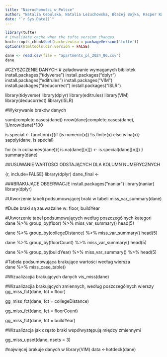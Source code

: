 ```yaml
---
title: "Nieruchomości w Polsce"
author: "Natalia Cebulska, Natalia Leżuchowska, Błażej Bojka, Kacper Karnath"
date: "`r Sys.Date()`"
---
```


```r
library(tufte)
# invalidate cache when the tufte version changes
knitr::opts_chunk$set(cache.extra = packageVersion('tufte'))
options(htmltools.dir.version = FALSE)

dane <- read.csv(file = "apartments_pl_2024_06.csv")
dane
```

#CZYSZCZENIE DANYCH
# załadowanie wymaganych bibliotek
install.packages("tidyverse")
install.packages("dplyr")
install.packages("editrules")
install.packages("VIM")
install.packages("deducorrect")
install.packages("ISLR")

library(tidyverse)
library(dplyr)
library(editrules)
library(VIM)
library(deducorrect)
library(ISLR)

#Wykrywanie braków danych

sum(complete.cases(dane))
nrow(dane[complete.cases(dane), ])/nrow(dane)*100

is.special <- function(x){if (is.numeric(x)) !is.finite(x) else is.na(x)}
sapply(dane, is.special)

for (n in colnames(dane)){
is.na(dane[[n]]) <- is.special(dane[[n]])
}
summary(dane)

##USUWANIE WARTOŚCI ODSTAJĄCYCH DLA KOLUMN NUMERYCZNYCH 

{r, include=FALSE}
library(dplyr)
dane_final <- 

###BRAKUJĄCE OBSERWACJE 
install.packages("naniar")
library(naniar)
library(dplyr)

#Utworzenie tabeli podsumowującej braki w tabeli 
miss_var_summary(dane)

#Duże braki są zauważalne w: floor, buildYear 

#Utworzenie tabel podsumowujących według poszczególnych kategori
dane %>%
  group_by(floor) %>%
  miss_var_summary()
  head(5)
  
dane %>%
  group_by(collegeDistance) %>%
  miss_var_summary() 
  head(5)
  
dane %>%
  group_by(floorCount) %>%
  miss_var_summary()
  head(5)
  
dane %>%
  group_by(buildYear) %>%
  miss_var_summary() %>%
  head(5)


#Tabela podsumowująca brakujące wartości według wiersza    
dane %>%
  miss_case_table()

#Wizualizacjia brakujących danych 
vis_miss(dane)

#Wizualizacjia brakujących zmiennych, według poszczególnych wierszy
gg_miss_fct(dane, fct = floor)

gg_miss_fct(dane, fct = collegeDistance)

gg_miss_fct(dane, fct = floorCount)

gg_miss_fct(dane, fct = buildYear)


#Wizualizacja jak często braki współwystępują między zmiennymi 

gg_miss_upset(dane, 
              nsets = 3)
              
#najwięcej brakuje danych w 
library(VIM)
data <-hotdeck(dane)


